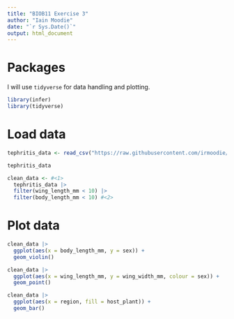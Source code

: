 ```yaml
---
title: "BIOB11 Exercise 3"
author: "Iain Moodie"
date: "`r Sys.Date()`"
output: html_document
---
```


# Packages

I will use `tidyverse` for data handling and plotting.

```r
library(infer)
library(tidyverse)
```

# Load data

```r
tephritis_data <- read_csv("https://raw.githubusercontent.com/irmoodie/teaching_datasets/refs/heads/main/tephritis_phenotype/tephritis_phenotype.csv")
```

```r
tephritis_data

clean_data <- #<1>
  tephritis_data |> 
  filter(wing_length_mm < 10) |>
  filter(body_length_mm < 10) #<2>
```

# Plot data

```r
clean_data |>
  ggplot(aes(x = body_length_mm, y = sex)) +
  geom_violin()

clean_data |>
  ggplot(aes(x = wing_length_mm, y = wing_width_mm, colour = sex)) +
  geom_point()

clean_data |>
  ggplot(aes(x = region, fill = host_plant)) +
  geom_bar()
```


